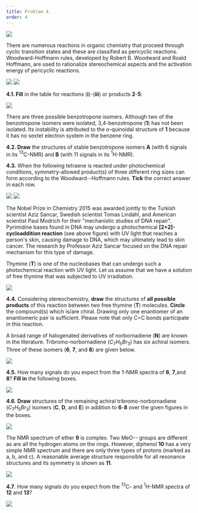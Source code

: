 ```yaml
---
title: Problem 4.
order: 4
---
```


<img src="https://imgur.com/VxIiS5A.png"/>

There are numerous reactions in organic chemistry that proceed through cyclic transition states and these are classified as pericyclic reactions. Woodward-Hoffmann rules, developed by Robert B. Woodward and Roald Hoffmann, are used to rationalize stereochemical aspects and the activation energy of pericyclic reactions.

<img src="https://imgur.com/eyIokaW.png"/>

<img src="https://imgur.com/EtFAygd.png"/>

**4.1. Fill** in the table for reactions (**i**)-(**iii**) or products **2**-**5**:

<img src="https://imgur.com/ngRmZW7.png"/>

There are three possible benzotropone isomers. Although two of the benzotropone isomers were isolated, 3,4-benzotropone (**1**) has not been isolated. Its instability is attributed to the *o*-quinoidal structure of **1** because it has no sextet electron system in the benzene ring.

**4.2. Draw** the structures of stable benzotropone isomers **A** (with 6 signals in its ${}^{13}$C-NMR) and **B** (with 11 signals in its ${}^{1}$H-NMR).

**4.3.** When the following tetraene is reacted under photochemical conditions, symmetry-allowed product(s) of three different ring sizes can form according to the Woodward--Hoffmann rules. **Tick** the correct answer in each row.

<img src="https://imgur.com/pFfFBYz.png"/>

<img src="https://imgur.com/u0BoEuN.png"/>

The Nobel Prize in Chemistry 2015 was awarded jointly to the Turkish scientist Aziz Sancar, Swedish scientist Tomas Lindahl, and American scientist Paul Modrich for their "mechanistic studies of DNA repair". Pyrimidine bases found in DNA may undergo a photochemical **[2+2]-cycloaddition reaction** (see above figure) with UV light that reaches a person's skin, causing damage to DNA, which may ultimately lead to skin cancer. The research by Professor Aziz Sancar focused on the DNA repair mechanism for this type of damage.

Thymine (**T**) is one of the nucleobases that can undergo such a photochemical reaction with UV light. Let us assume that we have a solution of free thymine that was subjected to UV irradiation.

<img src="https://imgur.com/mMHxMEc.png"/>

**4.4.** Considering stereochemistry, **draw** the structures of **all possible products** of this reaction between two free thymine (**T**) molecules. **Circle** the compound(s) which is/are chiral. Drawing only one enantiomer of an enantiomeric pair is sufficient. Please note that only C=C bonds participate in this reaction.

A broad range of halogenated derivatives of norbornadiene (**N**) are known in the literature. Tribromo-norbornadiene ($C_{7}H_{5}Br_{3}$)  has six achiral isomers. Three of these isomers (**6**, **7**, and **8**) are given below.

<img src="https://imgur.com/K5HD7HV.png"/>

**4.5.** How many signals do you expect from the ${}{1}$-NMR spectra of **6**, **7**,and **8**? **Fill in** the following boxes.

<img src="https://imgur.com/qyYpNUy.png"/>

**4.6**. **Draw** structures of the remaining achiral tribromo-norbornadiene ($C_{7}H_{5}Br_{3}$) isomers (**C**, **D**, and **E**) in addition to **6**-**8** over the given figures in the boxes.

<img src="https://imgur.com/3qklB0G.png"/>

The NMR spectrum of ether **9** is complex. Two MeO-- groups are different as are all the hydrogen atoms on the rings. However, diphenol **10** has a very simple NMR spectrum and there are only three types of protons (marked as a, b, and c). A reasonable average structure responsible for all resonance structures and its symmetry is shown as **11**.

<img src="https://imgur.com/Cplng4x.png"/>

**4.7**. How many signals do you expect from the ${}^{13}$C- and ${}^{1}$H-NMR spectra of **12** and **13**?

<img src="https://imgur.com/h3xa6SS.png"/>

